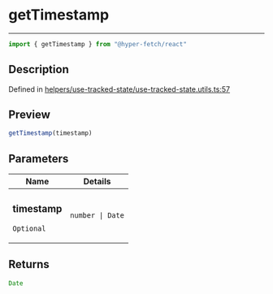 

# getTimestamp

<div class="api-docs__separator" data-reactroot="">

---

</div><div class="api-docs__import" data-reactroot="">

```ts
import { getTimestamp } from "@hyper-fetch/react"
```

</div><div class="api-docs__section">

## Description

</div><div class="api-docs__description"><span class="api-docs__do-not-parse">



</span></div><p class="api-docs__definition">

Defined in [helpers/use-tracked-state/use-tracked-state.utils.ts:57](https://github.com/BetterTyped/hyper-fetch/blob/3f01c37e/packages/react/src/helpers/use-tracked-state/use-tracked-state.utils.ts#L57)

</p><div class="api-docs__section">

## Preview

</div><div class="api-docs__preview fn">

```ts
getTimestamp(timestamp)
```

</div><div class="api-docs__section">

## Parameters

</div><div class="api-docs__parameters"><table><thead><tr><th>Name</th><th>Details</th></tr></thead><tbody><tr param-data="timestamp"><td class="api-docs__param-name optional">

### timestamp 

`Optional`

</td><td class="api-docs__param-type">

`number | Date`

</td></tr></tbody></table></div><div class="api-docs__section">

## Returns

</div><div class="api-docs__returns">

```ts
Date
```

</div>